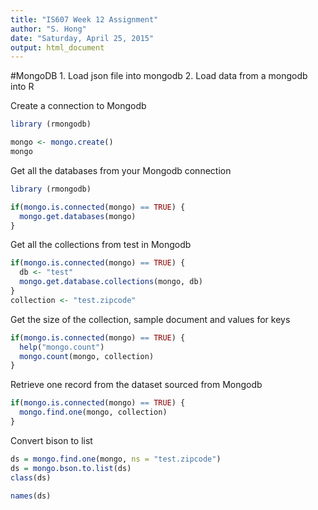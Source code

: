 ```yaml
---
title: "IS607 Week 12 Assignment"
author: "S. Hong"
date: "Saturday, April 25, 2015"
output: html_document
---
```


#MongoDB
1. Load json file into mongodb
2. Load data from a mongodb into R

Create a connection to Mongodb
```r
library (rmongodb)

mongo <- mongo.create()
mongo
```

Get all the databases from your Mongodb connection
```r
library (rmongodb)

if(mongo.is.connected(mongo) == TRUE) {
  mongo.get.databases(mongo)
}
```

Get all the collections from test in Mongodb
```r
if(mongo.is.connected(mongo) == TRUE) {
  db <- "test"
  mongo.get.database.collections(mongo, db)
}
collection <- "test.zipcode"
```

Get the size of the collection, sample document and values for keys
```r
if(mongo.is.connected(mongo) == TRUE) {
  help("mongo.count")
  mongo.count(mongo, collection)
}
```

Retrieve one record from the dataset sourced from Mongodb
```r
if(mongo.is.connected(mongo) == TRUE) {
  mongo.find.one(mongo, collection)
}

```

Convert bison to list
```r
ds = mongo.find.one(mongo, ns = "test.zipcode")
ds = mongo.bson.to.list(ds)
class(ds)

names(ds)
```
